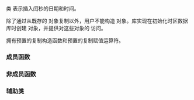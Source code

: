 {{cpp/chrono/title|leap_second}}
{{cpp/chrono/leap_second/navbar}}
{{dcl begin}}
{{dcl header|chrono}}
{{dcl|since=c++20|
class leap_second;
}}
{{dcl end}}

类 {{tt|leap_second}} 表示插入闰秒的日期和时间。

除了通过从既存的 {{tt|leap_second}} 对象复制以外，用户不能构造 {{tt|leap_second}} 对象。库实现在初始化时区数据库时创建 {{tt|leap_second}} 对象，并提供对这些对象的 {{c/core|const}} 访问。

{{tt|leap_second}} 拥有预置的复制构造函数和预置的复制赋值运算符。

===成员函数===
{{dsc begin}}
{{dsc inc|cpp/chrono/leap_second/dsc date}}
{{dsc end}}

===非成员函数===
{{dsc begin}}
{{dsc inc|cpp/chrono/leap_second/dsc operator cmp}}
{{dsc end}}

===辅助类===
{{dsc begin}}
{{dsc hash|cpp/chrono/leap_second|nested=true|notes={{mark c++26}}}}
{{dsc end}}

{{langlinks|en|es|ja|ru}}